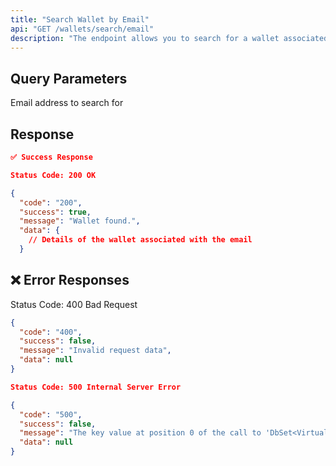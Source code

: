 ```yaml
---
title: "Search Wallet by Email"
api: "GET /wallets/search/email"
description: "The endpoint allows you to search for a wallet associated with a specified email address."
---
```


## Query Parameters

<ParamField query="email" type="string" required>
  Email address to search for
</ParamField>

## Response

``` json
✅ Success Response

Status Code: 200 OK

{
  "code": "200",
  "success": true,
  "message": "Wallet found.",
  "data": {
    // Details of the wallet associated with the email
  }

  ```

## ❌ Error Responses

Status Code: 400 Bad Request

``` json
{
  "code": "400",
  "success": false,
  "message": "Invalid request data",
  "data": null
}

Status Code: 500 Internal Server Error

{
  "code": "500",
  "success": false,
  "message": "The key value at position 0 of the call to 'DbSet<VirtualAccountProvider>.Find' was of type 'int', which does not match the property type of 'Guid'.",
  "data": null
}
